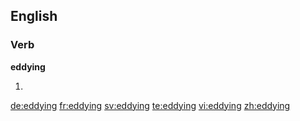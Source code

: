 ==English==

===Verb===
'''eddying'''

# {{present participle of|eddy}}

[[de:eddying]]
[[fr:eddying]]
[[sv:eddying]]
[[te:eddying]]
[[vi:eddying]]
[[zh:eddying]]